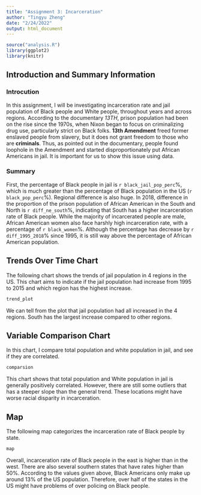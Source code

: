 ```yaml
---
title: "Assignment 3: Incarceration"
author: "Tingyu Zheng"
date: "2/24/2022"
output: html_document
---
```


```r
source("analysis.R")
library(ggplot2)
library(knitr)
```

## Introduction and Summary Information

### Introcution
In this assignment, I will be investigating incarceration rate and jail population of Black people and White people, throughout years and across regions. According to the documentary _13TH_, prison population had been on the rise since the 1970s, when Nixon began to focus on criminalizing drug use, particularly strict on Black folks. **13th Amendment** freed former enslaved people from slavery, but it does not grant freedom to those who are **criminals**. Thus, as pointed out in the documentary, people found loophole in the Amendment and started disproportionately put African Americans in jail. It is important for us to show this issue using data.

### Summary
First, the percentage of Black people in jail is `r black_jail_pop_perc`%, which is much greater than the percentage of Black population in the US (`r black_pop_perc`%). Regional difference is also huge. In 2018, difference in the proportion of the prison population of African American in the South and North is `r diff_ne_south`%, indicating that South has a higher incarceration rate of Black people. While the majority of incarcerated people are male, African American women also face harshly high incarceration rate, with a percentage of `r black_women`%. Although the percentage has decrease by `r diff_1995_2018`% since 1995, it is still way above the percentage of African American population. 

## Trends Over Time Chart

The following chart shows the trends of jail population in 4 regions in the US. This chart aims to indicate if the jail population had increase from 1995 to 2015 and which region has the highest increase.
```r
trend_plot
```

We can tell from the plot that jail population had all increased in the 4 regions. South has the largest increase compared to other regions. 

## Variable Comparison Chart

In this chart, I compare total population and white population in jail, and see if they are correlated.
```r
comparsion

```

This chart shows that total population and White population in jail is generally positively correlated. However, there are still some outliers that has a steeper slope than the general trend. These locations might have worse racial disparity in incarceration.

## Map

The following map categorizes the incarceration rate of Black people by state.
```r
map
```

Overall, incarceration rate of Black people in the east is higher than in the west. There are also several southern states that have rates higher than 50%. According to the values given above, Black Americans only make up around 13% of the US population. Therefore, over half of the states in the US might have problems of over policing on Black people.